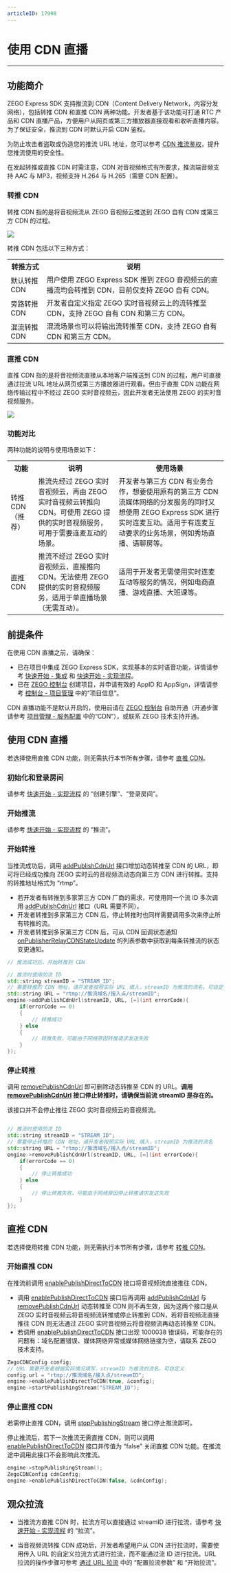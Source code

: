 ```yaml
---
articleID: 17998
---
```

# 使用 CDN 直播

---

## 功能简介
	 
ZEGO Express SDK 支持推流到 CDN（Content Delivery Network，内容分发网络），包括转推 CDN 和直推 CDN 两种功能。开发者基于该功能可打通 RTC 产品和 CDN 直播产品，方便用户从网页或第三方播放器直接观看和收听直播内容。为了保证安全，推流到 CDN 时默认开启 CDN 鉴权。

为防止攻击者盗取或伪造您的推流 URL 地址，您可以参考 [CDN 推流鉴权](!CDN_StreamPublishing_Authentication)，提升您推流使用的安全性。

<Warning title="注意">


在发起转推或直推 CDN 时需注意，CDN 对音视频格式有所要求，推流端音频支持 AAC 与 MP3，视频支持 H.264 与 H.265（需要 CDN 配置）。

</Warning>



### 转推 CDN

转推 CDN 指的是将音视频流从 ZEGO 音视频云推送到 ZEGO 自有 CDN 或第三方 CDN 的过程。

<Frame width="512" height="auto" caption=""><img src="https://storage.zego.im/sdk-doc/Pics/Common/ZegoExpressEngine/relay_cdn.png" /></Frame>  

转推 CDN 包括以下三种方式：
 
<table>
  
<tbody><tr>
<th>转推方式</th>
<th>说明</th>
</tr>
<tr>
<td>默认转推 CDN</td>
<td>用户使用 ZEGO Express SDK 推到 ZEGO 音视频云的直播流均会转推到 CDN，目前仅支持 ZEGO 自有 CDN。</td>
</tr>
<tr>
<td>旁路转推 CDN</td>
<td>开发者自定义指定 ZEGO 实时音视频云上的流转推至 CDN，支持 ZEGO 自有 CDN 和第三方 CDN。</td>
</tr>
<tr>
<td>混流转推 CDN</td>
<td>混流场景也可以将输出流转推至 CDN，支持 ZEGO 自有 CDN 和第三方 CDN。</td>
</tr>
</tbody></table>

### 直推 CDN

直推 CDN 指的是将音视频流直接从本地客户端推送到
CDN 的过程，用户可直接通过拉流 URL 地址从网页或第三方播放器进行观看。但由于直推 CDN 功能在网络传输过程中不经过 ZEGO 实时音视频云，因此开发者无法使用 ZEGO 的实时音视频服务。

<Frame width="512" height="auto" caption=""><img src="https://storage.zego.im/sdk-doc/Pics/Android/streamByCdn/direct_to_cdn.png" /></Frame>

### 功能对比

两种功能的说明与使用场景如下：

<table>
  
<tbody><tr>
<th>功能</th>
<th>说明</th>
<th>使用场景</th>
</tr>
<tr>
<td>转推 CDN （推荐）</td>
<td>推流先经过 ZEGO 实时音视频云，再由 ZEGO 实时音视频云转推向 CDN。可使用 ZEGO 提供的实时音视频服务，可用于需要连麦互动的场景。</td>
<td>开发者与第三方 CDN 有业务合作，想要使用原有的第三方 CDN 流媒体网络的分发服务的同时又想使用 ZEGO Express SDK 进行实时连麦互动。适用于有连麦互动要求的业务场景，例如秀场直播、语聊房等。</td>
</tr>
<tr>
<td>直推 CDN</td>
<td>推流不经过 ZEGO 实时音视频云，直接推向 CDN。无法使用 ZEGO 提供的实时音视频服务，适用于单直播场景（无需互动）。</td>
<td>适用于开发者无需使用实时连麦互动等服务的情况，例如电商直播、游戏直播、大班课等。</td>
</tr>
</tbody></table>

## 前提条件

在使用 CDN 直播之前，请确保：

- 已在项目中集成 ZEGO Express SDK，实现基本的实时语音功能，详情请参考 [快速开始 - 集成](!ExpressAudioSDK-Integration/SDK_Integration) 和 [快速开始 - 实现流程](!ExpressAudioSDK-Integration/Solution_Implementation)。
- 已在 [ZEGO 控制台](https://console.zego.im) 创建项目，并申请有效的 AppID 和 AppSign，详情请参考 [控制台 - 项目管理](/console/guide-doc2) 中的“项目信息”。

<Warning title="注意">


CDN 直播功能不是默认开启的，使用前请在 [ZEGO 控制台](https://console.zego.im) 自助开通（开通步骤请参考 [项目管理 - 服务配置](/console/service-configuration-2/activate-cdn-service) 中的“CDN”），或联系 ZEGO 技术支持开通。

</Warning>



## 使用 CDN 直播

<Note title="说明">


若选择使用直推 CDN 功能，则无需执行本节所有步骤，请参考 [直推 CDN](!Publisher_Player_Advanced/RelayToCDN#5)。


</Note>



### 初始化和登录房间

请参考 [快速开始 - 实现流程](!Integration/Solution_Implementation#CreateEngine) 的 “创建引擎”、“登录房间”。

### 开始推流

请参考 [快速开始 - 实现流程](!Integration/Solution_Implementation#publishingStream) 的 “推流”。

### 开始转推

当推流成功后，调用 [addPublishCdnUrl](@addPublishCdnUrl) 接口增加动态转推至 CDN 的 URL，即可将已经成功推向 ZEGO 实时云的音视频流动态向第三方 CDN 进行转推。支持的转推地址格式为 “rtmp”。

<Note title="说明">


- 若开发者有转推到多家第三方 CDN 厂商的需求，可使用同一个流 ID 多次调用 [addPublishCdnUrl](@addPublishCdnUrl) 接口（URL 需要不同）。
- 开发者转推到多家第三方 CDN 后，停止转推时也同样需要调用多次来停止所有转推的流。
- 开发者转推到多家第三方 CDN 后，可从 CDN 回调状态通知 [onPublisherRelayCDNStateUpdate](@onPublisherRelayCDNStateUpdate) 的列表参数中获取到每条转推流的状态变更通知。

</Note>

                   

```Cpp
// 推流成功后，开始转推到 CDN

// 推流时使用的流 ID
std::string streamID = "STREAM_ID";
// 需要转推的 CDN 地址，请开发者按照实际 URL 填入，streamID 为推流的流名，可自定义
std::string URL = "rtmp://推流域名/接入点/streamID";
engine->addPublishCdnUrl(streamID, URL, [=](int errorCode){
    if(errorCode == 0) 
    {
        // 转推成功
    } else 
    {
        // 转推失败，可能由于网络原因转推请求发送失败        
    }
});
```

### 停止转推

调用 [removePublishCdnUrl](@removePublishCdnUrl) 即可删除动态转推至 CDN 的 URL。**调用 [removePublishCdnUrl](@removePublishCdnUrl) 接口停止转推时，请确保当前流 streamID 是存在的。**

<Warning title="注意">

	 
该接口并不会停止推往 ZEGO 实时音视频云的音视频流。


</Warning>



```Cpp

// 推流时使用的流 ID
std::string streamID = "STREAM_ID";
// 需要停止转推的 CDN 地址，请开发者按照实际 URL 填入，streamID 为推流的流名
std::string URL = "rtmp://推流域名/接入点/streamID";
engine->removePublishCdnUrl(streamID, URL, [=](int errorCode){
    if(errorCode == 0) 
    {
        // 停止转推成功
    } else 
    {
        // 停止转推失败，可能由于网络原因停止转推请求发送失败
    }
});
```

## 直推 CDN

<Note title="说明">


若选择使用转推 CDN 功能，则无需执行本节所有步骤，请参考 [转推 CDN](!Publisher_Player_Advanced/RelayToCDN#4)。

</Note>



### 开始直推 CDN

在推流前调用 [enablePublishDirectToCDN](@enablePublishDirectToCDN) 接口将音视频流直接推往 CDN。

<Warning title="注意">


- 调用 [enablePublishDirectToCDN](@enablePublishDirectToCDN) 接口后再调用 [addPublishCdnUrl](@addPublishCdnUrl) 与 [removePublishCdnUrl](@removePublishCdnUrl) 动态转推至 CDN 则不再生效，因为这两个接口是从 ZEGO 实时音视频云将音视频流转推或停止转推到 CDN，若将音视频流直接推往 CDN 则无法通过 ZEGO 实时音视频云将音视频流再动态转推至 CDN。
- 若调用 [enablePublishDirectToCDN](@enablePublishDirectToCDN) 接口出现 1000038 错误码，可能存在的问题有：域名配置错误、媒体网络异常或媒体网络链接为空，请联系 ZEGO 技术支持。

</Warning>

 

```Cpp
ZegoCDNConfig config;
// URL 需要开发者根据实际情况填写，streamID 为推流的流名，可自定义
config.url = "rtmp://推流域名/接入点/streamID";
engine->enablePublishDirectToCDN(true, &config);
engine->startPublishingStream("STREAM_ID");
```

### 停止直推 CDN

若需停止直推 CDN，调用 [stopPublishingStream](@stopPublishingStream) 接口停止推流即可。

停止推流后，若下一次推流无需直推 CDN，则可以调用 [enablePublishDirectToCDN](@enablePublishDirectToCDN) 接口并传值为 “false” 关闭直推 CDN 功能。在推流途中调用此接口不会影响此次推流。

```Cpp
engine->stopPublishingStream();
ZegoCDNConfig cdnConfig;
engine->enablePublishDirectToCDN(false, &cdnConfig);
```

## 观众拉流

- 当推流方直推 CDN 时，拉流方可以直接通过 streamID 进行拉流，请参考 [快速开始 - 实现流程](!Integration/Solution_Implementation#PlayingStream) 的 “拉流”。

- 当音视频流转推 CDN 成功后，开发者希望用户从 CDN 进行拉流时，需要使用传入 URL 的自定义拉流方式进行拉流，而不能通过流 ID 进行拉流。URL 拉流的操作步骤可参考 [通过 URL 拉流](!Publisher_Player_Advanced/PlayingStreamByCDN#ZegoCDNConfig) 中的 “配置拉流参数” 和 “开始拉流”。
